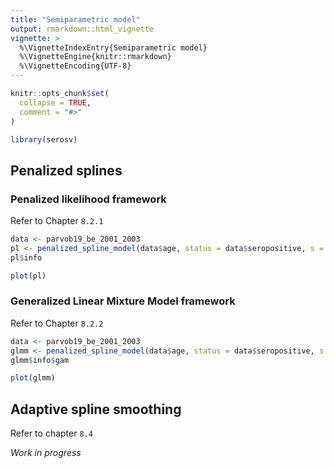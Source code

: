 ```yaml
---
title: "Semiparametric model"
output: rmarkdown::html_vignette
vignette: >
  %\VignetteIndexEntry{Semiparametric model}
  %\VignetteEngine{knitr::rmarkdown}
  %\VignetteEncoding{UTF-8}
---
```


```r
knitr::opts_chunk$set(
  collapse = TRUE,
  comment = "#>"
)
```

```r
library(serosv)
```

## Penalized splines

### Penalized likelihood framework

Refer to Chapter `8.2.1`

```r
data <- parvob19_be_2001_2003
pl <- penalized_spline_model(data$age, status = data$seropositive, s = "tp", framework = "pl") 
pl$info
```

```r
plot(pl)
```

### Generalized Linear Mixture Model framework

Refer to Chapter `8.2.2`

```r
data <- parvob19_be_2001_2003
glmm <- penalized_spline_model(data$age, status = data$seropositive, s = "tp", framework = "glmm") 
glmm$info$gam
```

```r
plot(glmm)
```

## Adaptive spline smoothing

Refer to chapter `8.4`

*Work in progress*
